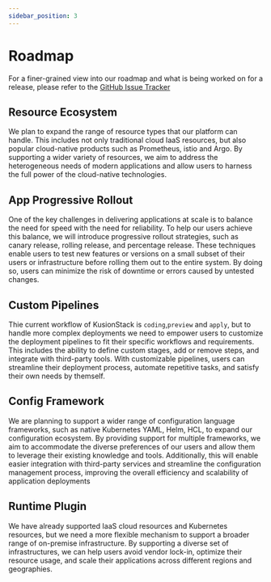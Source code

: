 ```yaml
---
sidebar_position: 3
---
```


# Roadmap

For a finer-grained view into our roadmap and what is being worked on for a release, please refer to the [GitHub Issue Tracker](https://github.com/KusionStack/kusion/issues)

## Resource Ecosystem
We plan to expand the range of resource types that our platform can handle. This includes not only traditional cloud IaaS resources, but also popular cloud-native products such as Prometheus, istio and Argo. By supporting a wider variety of resources, we aim to address the heterogeneous needs of modern applications and allow users to harness the full power of the cloud-native technologies.

## App Progressive Rollout
One of the key challenges in delivering applications at scale is to balance the need for speed with the need for reliability. To help our users achieve this balance, we will introduce progressive rollout strategies, such as canary release, rolling release, and percentage release. These techniques enable users to test new features or versions on a small subset of their users or infrastructure before rolling them out to the entire system. By doing so, users can minimize the risk of downtime or errors caused by untested changes.

## Custom Pipelines
Thie current workflow of KusionStack is `coding`,`preview` and `apply`, but to handle more complex deployments we need to empower users to customize the deployment pipelines to fit their specific workflows and requirements. This includes the ability to define custom stages, add or remove steps, and integrate with third-party tools. With customizable pipelines, users can streamline their deployment process, automate repetitive tasks, and satisfy their own needs by themself.

## Config Framework
We are planning to support a wider range of configuration language frameworks, such as native Kubernetes YAML, Helm, HCL, to expand our configuration ecosystem. By providing support for multiple frameworks, we aim to accommodate the diverse preferences of our users and allow them to leverage their existing knowledge and tools. Additionally, this will enable easier integration with third-party services and streamline the configuration management process, improving the overall efficiency and scalability of application deployments

## Runtime Plugin
We have already supported IaaS cloud resources and Kubernetes resources, but we need a more flexible mechanism to support a broader range of on-premise infrastructure. By supporting a diverse set of infrastructures, we can help users avoid vendor lock-in, optimize their resource usage, and scale their applications across different regions and geographies.
